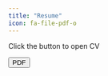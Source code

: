 ```yaml
---
title: "Resume"
icon: fa-file-pdf-o
---
```


<html>
  
<body>
  
    <p>Click the button to open CV</p>
  
    <button onclick="Open()">PDF</button>
  
    <script>
        function Open() {
            window.open("Narjes_Mathlouthi_resume.pdf", "_blank");
        }
    </script>
    
  
</body>
  
</html>




